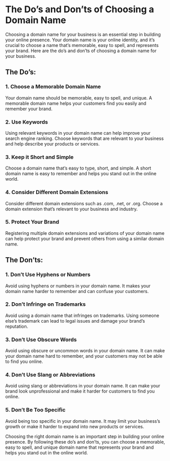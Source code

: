 # The Do’s and Don’ts of Choosing a Domain Name

Choosing a domain name for your business is an essential step in building your online presence. Your domain name is your online identity, and it’s crucial to choose a name that’s memorable, easy to spell, and represents your brand. Here are the do’s and don’ts of choosing a domain name for your business.

## The Do’s:

### 1. Choose a Memorable Domain Name

Your domain name should be memorable, easy to spell, and unique. A memorable domain name helps your customers find you easily and remember your brand.

### 2. Use Keywords

Using relevant keywords in your domain name can help improve your search engine ranking. Choose keywords that are relevant to your business and help describe your products or services.

### 3. Keep it Short and Simple

Choose a domain name that’s easy to type, short, and simple. A short domain name is easy to remember and helps you stand out in the online world.

### 4. Consider Different Domain Extensions

Consider different domain extensions such as .com, .net, or .org. Choose a domain extension that’s relevant to your business and industry.

### 5. Protect Your Brand

Registering multiple domain extensions and variations of your domain name can help protect your brand and prevent others from using a similar domain name.

<CallToAction />

## The Don’ts:

### 1. Don’t Use Hyphens or Numbers

Avoid using hyphens or numbers in your domain name. It makes your domain name harder to remember and can confuse your customers.

### 2. Don’t Infringe on Trademarks

Avoid using a domain name that infringes on trademarks. Using someone else’s trademark can lead to legal issues and damage your brand’s reputation.

### 3. Don’t Use Obscure Words

Avoid using obscure or uncommon words in your domain name. It can make your domain name hard to remember, and your customers may not be able to find you online.

### 4. Don’t Use Slang or Abbreviations

Avoid using slang or abbreviations in your domain name. It can make your brand look unprofessional and make it harder for customers to find you online.

### 5. Don’t Be Too Specific

Avoid being too specific in your domain name. It may limit your business’s growth or make it harder to expand into new products or services.

Choosing the right domain name is an important step in building your online presence. By following these do’s and don’ts, you can choose a memorable, easy to spell, and unique domain name that represents your brand and helps you stand out in the online world.

